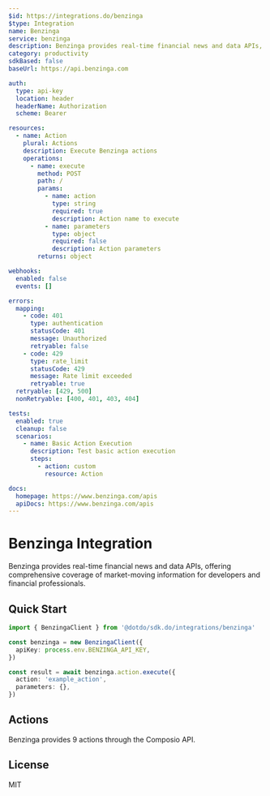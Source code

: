 ```yaml
---
$id: https://integrations.do/benzinga
$type: Integration
name: Benzinga
service: benzinga
description: Benzinga provides real-time financial news and data APIs, offering comprehensive coverage of market-moving information for developers and financial professionals.
category: productivity
sdkBased: false
baseUrl: https://api.benzinga.com

auth:
  type: api-key
  location: header
  headerName: Authorization
  scheme: Bearer

resources:
  - name: Action
    plural: Actions
    description: Execute Benzinga actions
    operations:
      - name: execute
        method: POST
        path: /
        params:
          - name: action
            type: string
            required: true
            description: Action name to execute
          - name: parameters
            type: object
            required: false
            description: Action parameters
        returns: object

webhooks:
  enabled: false
  events: []

errors:
  mapping:
    - code: 401
      type: authentication
      statusCode: 401
      message: Unauthorized
      retryable: false
    - code: 429
      type: rate_limit
      statusCode: 429
      message: Rate limit exceeded
      retryable: true
  retryable: [429, 500]
  nonRetryable: [400, 401, 403, 404]

tests:
  enabled: true
  cleanup: false
  scenarios:
    - name: Basic Action Execution
      description: Test basic action execution
      steps:
        - action: custom
          resource: Action

docs:
  homepage: https://www.benzinga.com/apis
  apiDocs: https://www.benzinga.com/apis
---
```


# Benzinga Integration

Benzinga provides real-time financial news and data APIs, offering comprehensive coverage of market-moving information for developers and financial professionals.

## Quick Start

```typescript
import { BenzingaClient } from '@dotdo/sdk.do/integrations/benzinga'

const benzinga = new BenzingaClient({
  apiKey: process.env.BENZINGA_API_KEY,
})

const result = await benzinga.action.execute({
  action: 'example_action',
  parameters: {},
})
```

## Actions

Benzinga provides 9 actions through the Composio API.

## License

MIT
